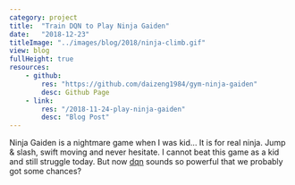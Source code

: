 ```yaml
---
category: project
title:  "Train DQN to Play Ninja Gaiden"
date:   "2018-12-23"
titleImage: "../images/blog/2018/ninja-climb.gif"
view: blog
fullHeight: true
resources:
    - github:
        res: "https://github.com/daizeng1984/gym-ninja-gaiden"
        desc: Github Page
    - link: 
        res: "/2018-11-24-play-ninja-gaiden"
        desc: "Blog Post"
---
```


Ninja Gaiden is a nightmare game when I was kid... It is for real ninja. Jump & slash, swift moving and never hesitate. I cannot beat this game as a kid and still struggle today. But now [dqn](https://deepmind.com/research/dqn/) sounds so powerful that we probably got some chances?
